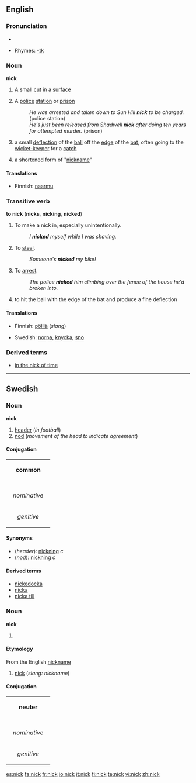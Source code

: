 {{rfc|Etymology not at level 3}}
{{see|Nick}}
{{wikipedia}}
==English==

===Pronunciation===
*{{audio|en-us-nick.ogg|Audio (US)}}

*Rhymes: [[Rhymes:English:-ɪk|-ɪk]]

===Noun===
'''nick'''

# A small [[cut]] in a [[surface]]
# {{UK}} {{slang}} A [[police]] [[station]] or [[prison]]
#:''He was arrested and taken down to Sun Hill '''nick''' to be charged.'' (police station)
#:''He's just been released from Shadwell '''nick''' after doing ten years for attempted murder.'' (prison)
# {{cricket}} a small [[deflection]] of the [[ball]] off the [[edge]] of the [[bat]], often going to the [[wicket-keeper]] for a [[catch]]
# a shortened form of "[[nickname]]"

====Translations====
{{trans-top|A small cut in a surface}}
*Finnish: [[naarmu]]
{{trans-mid}}
{{trans-bottom}}

===Transitive verb===
'''to nick''' ('''nicks''', '''nicking''', '''nicked''')

# To make a nick in, especially unintentionally.
#:''I '''nicked''' myself while I was shaving.''
# {{slang}} To [[steal]].
#:''Someone's '''nicked''' my bike!''
# {{UK}} {{slang}} To [[arrest]].
#:''The police '''nicked''' him climbing over the fence of the house he'd broken into.''
# {{cricket}} to hit the ball with the edge of the bat and produce a fine deflection

====Translations====
{{trans-top|To steal}}
*Finnish: [[pölliä]] (''slang'')
{{trans-mid}}
*Swedish: [[norpa]], [[knycka]], [[sno]]
{{trans-bottom}}

===Derived terms===
*[[in the nick of time]]

----

==Swedish==

===Noun===
'''nick'''

# [[header]] (''in football'')
# [[nod]] (''movement of the head to indicate agreement'')

====Conjugation====
{| border=1 cellspacing=0
| bgcolor=#FFFFF0 colspan=5 align=center | '''common'''
|-
|- bgcolor=#FFFFF0 align=center
! rowspan=2 |
| colspan=2 width=105 | ''singular''
| colspan=2 | ''plural''
|- bgcolor=#FFFFF0 align=center
| width=105 | ''indefinite''
| width=105 | ''definite''
| width=105 | ''indefinite''
|  width=105 | ''definite''
|- align=center
| width=105 bgcolor=#FFFFF0 | ''nominative''
| nick
| [[nicken]]
| [[nickar]]
| [[nickarna]]
|- align=center
| width=105 bgcolor=#FFFFF0 | ''genitive''
| [[nicks]]
| [[nickens]]
| [[nickars]]
| [[nickarnas]]
|}

====Synonyms====
*(''header''): [[nickning]] ''c''
*(''nod''): [[nickning]] ''c''

====Derived terms====
*[[nickedocka]]
*[[nicka]]
*[[nicka till]]

===Noun===
'''nick'''

# {{defn|Swedish}}

====Etymology====
From the English [[nickname]]

# {{slang|lang=sv}} [[nick]] (''slang: nickname'')

====Conjugation====
{| border=1 cellspacing=0
| bgcolor=#FFFFF0 colspan=5 align=center | '''neuter'''
|-
|- bgcolor=#FFFFF0 align=center
! rowspan=2 |
| colspan=2 width=105 | ''singular''
| colspan=2 | ''plural''
|- bgcolor=#FFFFF0 align=center
| width=105 | ''indefinite''
| width=105 | ''definite''
| width=105 | ''indefinite''
|  width=105 | ''definite''
|- align=center
| width=105 bgcolor=#FFFFF0 | ''nominative''
| nick
| [[nicket]]
| nick
| [[nicken]]
|- align=center
| width=105 bgcolor=#FFFFF0 | ''genitive''
| [[nicks]]
| [[nickets]]
| [[nicks]]
| [[nickens]]
|}

[[es:nick]]
[[fa:nick]]
[[fr:nick]]
[[io:nick]]
[[it:nick]]
[[fi:nick]]
[[te:nick]]
[[vi:nick]]
[[zh:nick]]